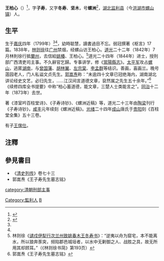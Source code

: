 '''王柏心'''（{{bd|1799年||1873年||}}）<ref name="sinica-las-1799">{{cite web|url= http://las.sinica.edu.tw:1085/search~S0*cht?/a{u738B}{u67CF}{u5FC3}+%28{u6E05}%29/a{214b33}{214440}{213d78}+{214761}/-3,-1,0,B/browse |title= 王柏心 |publisher=[[中央研究院|中央研究院]]圖書館}}</ref>，字'''子寿'''，又字'''冬寿'''、'''坚木'''，号'''螺洲'''<ref name="sinica-ihp-1797">{{cite web |url= http://archive.ihp.sinica.edu.tw/ttscgi/ttsquery?0:0:mctauac:TM%3D%A4%FD%ACf |title= (清)王柏心 生卒：嘉慶2年-同治10年 |publisher= [[中央研究院歷史語言研究所|中央研究院歷史語言研究所]] |access-date= 2015-01-26 |archive-date= 2018-07-28 |archive-url= https://web.archive.org/web/20180728131228/http://archive.ihp.sinica.edu.tw/ttscgi/ttsquery?0:0:mctauac:TM%3D%A4%FD%ACf |dead-url= no }}</ref>，[[湖北|湖北]][[监利县|监利县]]（今[[洪湖市|洪湖市]][[螺山镇|螺山镇]]）人。

==生平==
生于[[嘉庆|嘉庆]]四年（1799年）<ref name="sinica-las-1799"/><ref name="sinica-ihp-1797"/>，幼時聪慧，讀書過目不忘。弱冠撰著《枢言》17篇。1838年，[[林则徐|林则徐]]往[[广州|广州]]禁烟，经螺山访王柏心。[[道光|道光]]二十二年（1842年）7月林則徐行抵[[蘭州|蘭州]]，去信給[[姚椿|姚椿]]、王柏心。<ref>林则徐《[[s:谴戍伊犁行次兰州致姚春木王冬寿书|谴戍伊犁行次兰州致姚春木王冬寿书]]》：“逆夷以舟为窟宅，本不能离水，所以狼奔豕突，频陷郡邑城垣者，以水中无剿御之人、战胜之具，故无所用其却顾耳。”（《林则徐书简》第193页）</ref>道光二十四年（1844年）进士，授刑部广西清吏司主事。不久辭官乞歸。专事讲学，修《[[當陽縣志|當陽縣志]]》。[[太平军|太平军]]攻占[[螺山镇|螺山]]，逃匿[[湖南|湖南]]，与[[曾国藩|曾国藩]]、[[胡林翼|胡林翼]]、[[左宗棠|左宗棠]]、[[李孟群|李孟群]]等结识。善画，喜画兰。晚号薖园老人，门人私谥文贞先生。[[郭嵩焘|郭嵩焘]]称：“未逾四十文章已冠绝海内，湖南湖北讲论经史文艺，必归先生，……江汉间言道德文章，裒然属之先生五十余年。”<ref>郭嵩焘《王子寿先生墓志铭》</ref>《续修四库全书提要》中称“柏心蓄道德，能文章，三楚人士类能言之”。[[同治|同治]]十二年（1873年）去世。

著《漆室吟百柱堂诗》、《子寿诗钞》、《螺洲近稿》等，道光二十三年由[[陶梁|陶梁]]刊行《子寿诗钞》，[[咸丰|咸丰]]元年续刻《螺洲近稿》。[[光绪|光绪]]二十四年[[成山镇|成山]]唐氏于[[贵阳|贵阳]]刻《百柱堂全集》五十三卷。

有子[[王傢仕|王傢仕]]。

==注釋==
{{reflist}}

==參見書目==
{{refbegin}}
* 《[[清史列传|清史列传]]》卷七十三
* 郭嵩焘《王子寿先生墓志铭》
{{refend}}

{{道光二十四年甲辰科殿試金榜}}

{{DEFAULTSORT:Wang王}}
[[category:清朝刑部主事|category:清朝刑部主事]]
[[Category:監利人|Category:監利人]]
[[Category:王姓|B]]